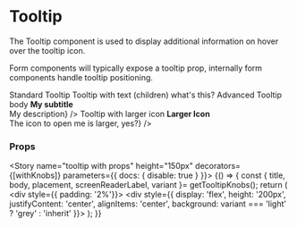 
<Meta title="Components/Tooltip" component={Tooltip} />

# Tooltip

The Tooltip component is used to display additional information on hover over the tooltip icon.

Form components will typically expose a tooltip prop, internally form components handle
tooltip positioning.

<Preview>
  <Story name="tooltip" height="150px">
    <div style={{ padding: '2%'}}>
      <div style={{ display: 'flex', height: '100%', justifyContent: 'center', alignItems: 'center', flexDirection: 'column' }}>
        <Typography variant="h4">Standard Tooltip</Typography>
        <Tooltip title="tooltip title" body="tooltip body" />
        <Typography variant="h4">Tooltip with text (children)</Typography>
        <Tooltip title="tooltip title" body="tooltip body">
          <Typography variant="body1" style={{ color: '#0b60b7' }}>what's this?</Typography>
        </Tooltip>
        <Typography variant="h4">Advanced Tooltip body</Typography>
        <Tooltip body={<><strong>My subtitle</strong><br/>My description</>} />
        <Typography variant="h4">Tooltip with larger icon</Typography>
        <Tooltip iconSize={'5x'} body={<><strong>Larger Icon</strong><br/>The icon to open me is larger, yes?</>} />
      </div>
    </div>
  </Story>
</Preview>

### Props
<Props of={Tooltip} />

<Story name="tooltip with props" height="150px" decorators={[withKnobs]} parameters={{ docs: { disable: true } }}>
  {() => {
    const { title, body, placement, screenReaderLabel, variant }= getTooltipKnobs();
    return (
      <div style={{ padding: '2%'}}>
        <div style={{ display: 'flex', height: '200px', justifyContent: 'center', alignItems: 'center', background: variant === 'light' ? 'grey' : 'inherit' }}>
          <Tooltip title={title} body={body} placement={placement} variant={variant} screenReaderLabel={screenReaderLabel} />
        </div>
      </div>
    );
  }}
</Story>

